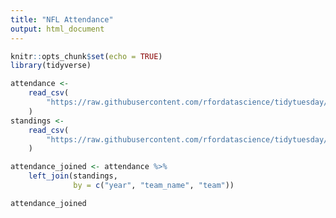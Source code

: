 ```yaml
---
title: "NFL Attendance"
output: html_document
---
```


```r
knitr::opts_chunk$set(echo = TRUE)
library(tidyverse)
```




```r



attendance <-
    read_csv(
        "https://raw.githubusercontent.com/rfordatascience/tidytuesday/master/data/2020/2020-02-04/attendance.csv"
    )
standings <-
    read_csv(
        "https://raw.githubusercontent.com/rfordatascience/tidytuesday/master/data/2020/2020-02-04/standings.csv"
    )

attendance_joined <- attendance %>%
    left_join(standings,
              by = c("year", "team_name", "team"))

attendance_joined
```

